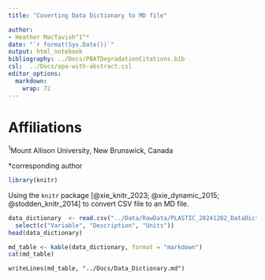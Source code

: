 ```yaml
---
title: "Coverting Data Dictionary to MD file"

author:
- Heather MacTavish^1^*
date: "`r format(Sys.Date())`"
output: html_notebook
bibliography: ../Docs/PBATDegradationCitations.bib
csl:  ../Docs/apa-with-abstract.csl
editor_options: 
  markdown: 
    wrap: 72
---
```

# Affiliations {-}
^1^Mount Allison University, New Brunswick, Canada  

*corresponding author 


```r
library(knitr)
```

Using the `knitr` package [@xie_knitr_2023; @xie_dynamic_2015; @stodden_knitr_2014] to convert CSV file to an MD file.

```r
data_dictionary  <- read.csv("../Data/RawData/PLASTIC_20241202_DataDictionary_CSV.csv") %>%
  select(c("Variable", "Description", "Units"))
head(data_dictionary)
```
```r
md_table <- kable(data_dictionary, format = "markdown")
cat(md_table)
```

```saving
writeLines(md_table, "../Docs/Data_Dictionary.md")
```


